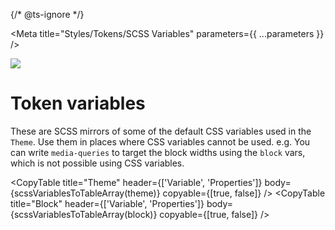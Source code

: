 
{/* @ts-ignore */}

<Meta title="Styles/Tokens/SCSS Variables" parameters={{ ...parameters }} />

![](https://graphics.thomsonreuters.com/style-assets/images/logos/reuters-graphics-logo/svg/graphics-logo-color-dark.svg)

# Token variables

These are SCSS mirrors of some of the default CSS variables used in the `Theme`. Use them in places where CSS variables cannot be used. e.g. You can write `media-queries` to target the block widths using the `block` vars, which is not possible using CSS variables.

<CopyTable
  title="Theme"
  header={['Variable', 'Properties']}
  body={scssVariablesToTableArray(theme)}
  copyable={[true, false]}
/>
<CopyTable
  title="Block"
  header={['Variable', 'Properties']}
  body={scssVariablesToTableArray(block)}
  copyable={[true, false]}
/>
